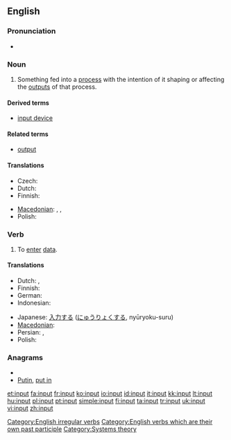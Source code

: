 {{wikipedia}}
==English==

===Pronunciation===
* {{IPA|/'ɪnpʊt/}}

===Noun===
{{en-noun}}

# Something fed into a [[process]] with the intention of it shaping or affecting the [[outputs]] of that process.

====Derived terms====
* [[input device]]

====Related terms====
* [[output]]

====Translations====
{{trans-top|something fed into a process}}
* Czech: {{t-|cs|vstup|m}}
* Dutch: {{t-|nl|invoer}}
* Finnish: {{t-|fi|syöte}}
{{trans-mid}}
* [[Macedonian]]: {{t|mk|внос|m|tr=vnos}},  {{t|mk|влез|m|tr=vlez}},  {{t|mk|вложување|n|tr=vložúvanje}}
* Polish: {{t|pl|wkład}}
{{trans-bottom}}

===Verb===
{{en-verb|inputs|inputting|'''input''' or '''[[inputted]]'''}}

# To [[enter]] [[data]].

====Translations====
{{trans-top|to enter data}}
* Dutch: {{t-|nl|ingeven}}, {{t+|nl|invoeren}}
* Finnish: {{t+|fi|syöttää}}
* German: {{t+|de|eingeben}}
* Indonesian: {{t-|id|masuk|alt=memasukkan|xs=Indonesian}}
{{trans-mid}}
* Japanese: [[入力]]する ([[にゅうりょく]]する, nyūryoku-suru)
* [[Macedonian]]: {{t|mk|внeсува|tr=vnésuva}}
* Persian: {{t|fa|درونداد|xs=Persian}},  {{t|fa|دروندادن|xs=Persian}}
* Polish: {{t|pl|wprowadzać dane}}
{{trans-bottom}}

===Anagrams===
* {{alphagram|inptu}}
* [[Putin#English|Putin]], [[put in#English|put in]]

[[Category:English irregular verbs]]
[[Category:English verbs which are their own past participle]]
[[Category:Systems theory]]

[[et:input]]
[[fa:input]]
[[fr:input]]
[[ko:input]]
[[io:input]]
[[id:input]]
[[it:input]]
[[kk:input]]
[[lt:input]]
[[hu:input]]
[[pl:input]]
[[pt:input]]
[[simple:input]]
[[fi:input]]
[[ta:input]]
[[tr:input]]
[[uk:input]]
[[vi:input]]
[[zh:input]]
